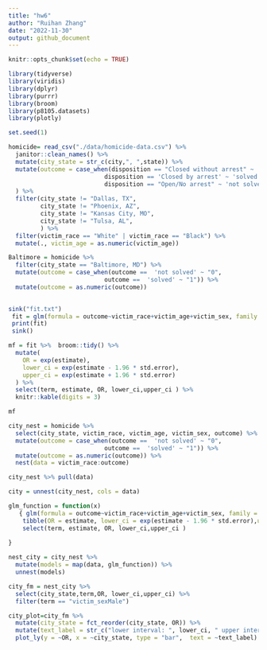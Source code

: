 ```yaml
---
title: "hw6"
author: "Ruihan Zhang"
date: "2022-11-30"
output: github_document
---
```

```r
knitr::opts_chunk$set(echo = TRUE)
```

```r
library(tidyverse)
library(viridis)
library(dplyr)
library(purrr)
library(broom)
library(p8105.datasets)
library(plotly)

set.seed(1)

```

```r
homicide= read_csv("./data/homicide-data.csv") %>% 
  janitor::clean_names() %>% 
  mutate(city_state = str_c(city,", ",state)) %>% 
  mutate(outcome = case_when(disposition == "Closed without arrest" ~ 'not solved',
                           disposition == 'Closed by arrest' ~ 'solved',
                           disposition == "Open/No arrest" ~ 'not solved')
  ) %>% 
  filter(city_state != "Dallas, TX",
         city_state != "Phoenix, AZ",
         city_state != "Kansas City, MO",
         city_state != "Tulsa, AL",
         ) %>% 
  filter(victim_race == "White" | victim_race == "Black") %>% 
  mutate(., victim_age = as.numeric(victim_age))
```

```r
Baltimore = homicide %>% 
  filter(city_state == "Baltimore, MD") %>% 
  mutate(outcome = case_when(outcome ==  'not solved' ~ "0",
                           outcome ==  'solved' ~ "1")) %>% 
  mutate(outcome = as.numeric(outcome))
  
```

```r
sink("fit.txt")
 fit = glm(formula = outcome~victim_race+victim_age+victim_sex, family = binomial(), data = Baltimore)
 print(fit)
 sink()
```


```r
mf = fit %>%  broom::tidy() %>% 
  mutate(
    OR = exp(estimate),
    lower_ci = exp(estimate - 1.96 * std.error),
    upper_ci = exp(estimate + 1.96 * std.error)
  ) %>% 
  select(term, estimate, OR, lower_ci,upper_ci ) %>% 
  knitr::kable(digits = 3)

mf
```




```r
city_nest = homicide %>% 
  select(city_state, victim_race, victim_age, victim_sex, outcome) %>% 
  mutate(outcome = case_when(outcome ==  'not solved' ~ "0",
                           outcome ==  'solved' ~ "1")) %>% 
  mutate(outcome = as.numeric(outcome)) %>% 
  nest(data = victim_race:outcome)
```

```r
city_nest %>% pull(data)
```

```r
city = unnest(city_nest, cols = data)
```

```r

glm_function = function(x)
   { glm(formula = outcome~victim_race+victim_age+victim_sex, family = binomial(), data = x) %>%  broom::tidy() %>%  
    tibble(OR = estimate, lower_ci = exp(estimate - 1.96 * std.error),upper_ci = exp(estimate + 1.96 * std.error)) %>% 
    select(term, estimate, OR, lower_ci,upper_ci ) 
      
}
```

```r
nest_city = city_nest %>% 
  mutate(models = map(data, glm_function)) %>% 
  unnest(models)
```

```r
city_fm = nest_city %>% 
  select(city_state,term,OR, lower_ci,upper_ci) %>% 
  filter(term == "victim_sexMale") 
```

```r
city_plot=city_fm %>% 
  mutate(city_state = fct_reorder(city_state, OR)) %>% 
  mutate(text_label = str_c("lower interval: ", lower_ci, " upper interval: ", upper_ci, " odds ratio: ", OR)) %>%
  plot_ly(y = ~OR, x = ~city_state, type = "bar",  text = ~text_label)
```

